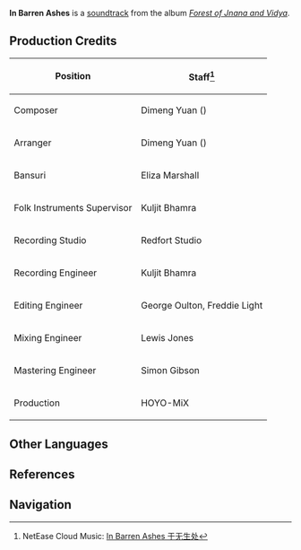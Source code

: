 {{Soundtrack Infobox
|title          =
|image          = Forest of Jnana and Vidya.png
|album          = Forest of Jnana and Vidya
|disc           = 3
|number         = 90
|featured       =
|featured2      =
|featured3      =
|featured_disc  =
|featured_disc2 =
|featured_disc3 =
|youtube_id     = iadGUG6DSK4
|spotify_id     = 3kpAstwzvnd6hm0lRS9BMm
|played_in      = The Withering
|during         = [[The Withering]]
|domain         =
|previous       = Listless and Numb Ground
|next           = Struggle of Dying Embers
}}
'''In Barren Ashes''' is a [[soundtrack]] from the album ''[[Forest of Jnana and Vidya]]''.

==Production Credits==
{| class="wikitable" style="text-align:left; height:0.5em"
! Position
! Staff<ref>NetEase Cloud Music: [https://music.163.com/#/song?id=1992343585 In Barren Ashes 于无生处]</ref>
|-
! Composer
| Dimeng Yuan ({{zh|苑迪萌}})
|-
! Arranger
| Dimeng Yuan ({{zh|苑迪萌}})
|-
! Bansuri
| Eliza Marshall
|-
! Folk Instruments Supervisor
| Kuljit Bhamra
|-
! Recording Studio
| Redfort Studio
|-
! Recording Engineer
| Kuljit Bhamra
|-
! Editing Engineer
| George Oulton, Freddie Light
|-
! Mixing Engineer
| Lewis Jones
|-
! Mastering Engineer
| Simon Gibson
|-
! Production
| HOYO-MiX
|}
<!--
==Videos==
<gallery hideaddbutton="true" captionalign="center">
</gallery>

==Trivia==
-->
==Other Languages==
{{Other Languages
|en      = In Barren Ashes
|zhs     = 于无生处
|zhs_rm  = Yú Wúshēng-chù
|zht     = 於無生處
|zht_rm  = Yú Wúshēng-chù
|zh_tl   = 
|ja      = 生のない場所
|ja_rm   = Sei no Nai Basho
|ja_tl   = Lifeless Place
|tr      = 
|tr_tl   = 
|it      = 
|it_tl   = 
}}

==References==
{{Reflist}}

==Navigation==
{{Soundtrack Navbox|Forest of Jnana and Vidya}}